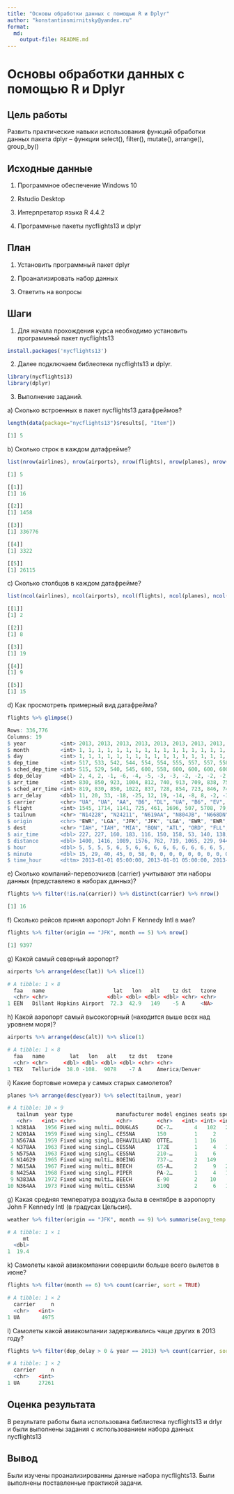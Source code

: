 ---
title: "Основы обработки данных с помощью R и Dplyr"
author: "konstantinsmirnitsky@yandex.ru"
format: 
  md:
    output-file: README.md
---

# Основы обработки данных с помощью R и Dplyr

## Цель работы

Развить практические навыки использования функций обработки данных пакета dplyr – функции select(), filter(), mutate(), arrange(), group_by()

## Исходные данные

1.  Программное обеспечение Windows 10

2.  Rstudio Desktop

3.  Интерпретатор языка R 4.4.2

4.  Программные пакеты nycflights13 и dplyr

## План

1.  Установить программный пакет dplyr

2.  Проанализировать набор данных

3.  Ответить на вопросы

## Шаги

1.  Для начала прохождения курса необходимо установить программный пакет nycflights13

```{r}
install.packages('nycflights13')
```
2. Далее подключаем библеотеки nycflights13 и dplyr.

```{r}
library(nycflights13)
library(dplyr)
```

3. Выполнение заданий.

a\) Сколько встроенных в пакет nycflights13 датафреймов?
```{r}
length(data(package="nycflights13")$results[, "Item"])
```

```{r}
[1] 5
```

b\) Сколько строк в каждом датафрейме?

```{r}
list(nrow(airlines), nrow(airports), nrow(flights), nrow(planes), nrow(weather))
```

```{r}
[1] 5

[[1]]
[1] 16

[[2]]
[1] 1458

[[3]]
[1] 336776

[[4]]
[1] 3322

[[5]]
[1] 26115

```
c\) Сколько столбцов в каждом датафрейме?

```{r}
list(ncol(airlines), ncol(airports), ncol(flights), ncol(planes), ncol(weather))
```

```{r}
[[1]]
[1] 2

[[2]]
[1] 8

[[3]]
[1] 19

[[4]]
[1] 9

[[5]]
[1] 15
```

d\) Как просмотреть примерный вид датафрейма?

```{r}
flights %>% glimpse()
```

```{r}
Rows: 336,776
Columns: 19
$ year           <int> 2013, 2013, 2013, 2013, 2013, 2013, 2013, 2013, 2013, 2013, 2013,…
$ month          <int> 1, 1, 1, 1, 1, 1, 1, 1, 1, 1, 1, 1, 1, 1, 1, 1, 1, 1, 1, 1, 1, 1,…
$ day            <int> 1, 1, 1, 1, 1, 1, 1, 1, 1, 1, 1, 1, 1, 1, 1, 1, 1, 1, 1, 1, 1, 1,…
$ dep_time       <int> 517, 533, 542, 544, 554, 554, 555, 557, 557, 558, 558, 558, 558, …
$ sched_dep_time <int> 515, 529, 540, 545, 600, 558, 600, 600, 600, 600, 600, 600, 600, …
$ dep_delay      <dbl> 2, 4, 2, -1, -6, -4, -5, -3, -3, -2, -2, -2, -2, -2, -1, 0, -1, 0…
$ arr_time       <int> 830, 850, 923, 1004, 812, 740, 913, 709, 838, 753, 849, 853, 924,…
$ sched_arr_time <int> 819, 830, 850, 1022, 837, 728, 854, 723, 846, 745, 851, 856, 917,…
$ arr_delay      <dbl> 11, 20, 33, -18, -25, 12, 19, -14, -8, 8, -2, -3, 7, -14, 31, -4,…
$ carrier        <chr> "UA", "UA", "AA", "B6", "DL", "UA", "B6", "EV", "B6", "AA", "B6",…
$ flight         <int> 1545, 1714, 1141, 725, 461, 1696, 507, 5708, 79, 301, 49, 71, 194…
$ tailnum        <chr> "N14228", "N24211", "N619AA", "N804JB", "N668DN", "N39463", "N516…
$ origin         <chr> "EWR", "LGA", "JFK", "JFK", "LGA", "EWR", "EWR", "LGA", "JFK", "L…
$ dest           <chr> "IAH", "IAH", "MIA", "BQN", "ATL", "ORD", "FLL", "IAD", "MCO", "O…
$ air_time       <dbl> 227, 227, 160, 183, 116, 150, 158, 53, 140, 138, 149, 158, 345, 3…
$ distance       <dbl> 1400, 1416, 1089, 1576, 762, 719, 1065, 229, 944, 733, 1028, 1005…
$ hour           <dbl> 5, 5, 5, 5, 6, 5, 6, 6, 6, 6, 6, 6, 6, 6, 6, 5, 6, 6, 6, 6, 6, 6,…
$ minute         <dbl> 15, 29, 40, 45, 0, 58, 0, 0, 0, 0, 0, 0, 0, 0, 0, 59, 0, 0, 0, 0,…
$ time_hour      <dttm> 2013-01-01 05:00:00, 2013-01-01 05:00:00, 2013-01-01 05:00:00
```
e\) Сколько компаний-перевозчиков (carrier) учитывают эти наборы данных (представлено в наборах данных)?

```{r}
flights %>% filter(!is.na(carrier)) %>% distinct(carrier) %>% nrow()
```

```{r}
[1] 16
```
f\) Сколько рейсов принял аэропорт John F Kennedy Intl в мае?

```{r}
flights %>% filter(origin == "JFK", month == 5) %>% nrow()
```

```{r}
[1] 9397
```

g\) Какой самый северный аэропорт?

```{r}
airports %>% arrange(desc(lat)) %>% slice(1)
```

```{r}
# A tibble: 1 × 8
  faa   name                      lat   lon   alt    tz dst   tzone
  <chr> <chr>                   <dbl> <dbl> <dbl> <dbl> <chr> <chr>
1 EEN   Dillant Hopkins Airport  72.3  42.9   149    -5 A     <NA>
```

h\) Какой аэропорт самый высокогорный (находится выше всех над уровнем моря)?

```{r}
airports %>% arrange(desc(alt)) %>% slice(1)
```

```{r}
# A tibble: 1 × 8
  faa   name        lat   lon   alt    tz dst   tzone         
  <chr> <chr>     <dbl> <dbl> <dbl> <dbl> <chr> <chr>         
1 TEX   Telluride  38.0 -108.  9078    -7 A     America/Denver
```

i\) Какие бортовые номера у самых старых самолетов?

```{r}
planes %>% arrange(desc(year)) %>% select(tailnum, year)
```

```{r}
# A tibble: 10 × 9
   tailnum  year type              manufacturer model engines seats speed engine
   <chr>   <int> <chr>             <chr>        <chr>   <int> <int> <int> <chr> 
 1 N381AA   1956 Fixed wing multi… DOUGLAS      DC-7…       4   102   232 Recip…
 2 N201AA   1959 Fixed wing singl… CESSNA       150         1     2    90 Recip…
 3 N567AA   1959 Fixed wing singl… DEHAVILLAND  OTTE…       1    16    95 Recip…
 4 N378AA   1963 Fixed wing singl… CESSNA       172E        1     4   105 Recip…
 5 N575AA   1963 Fixed wing singl… CESSNA       210-…       1     6    NA Recip…
 6 N14629   1965 Fixed wing multi… BOEING       737-…       2   149    NA Turbo…
 7 N615AA   1967 Fixed wing multi… BEECH        65-A…       2     9   202 Turbo…
 8 N425AA   1968 Fixed wing singl… PIPER        PA-2…       1     4   107 Recip…
 9 N383AA   1972 Fixed wing multi… BEECH        E-90        2    10    NA Turbo…
10 N364AA   1973 Fixed wing multi… CESSNA       310Q        2     6   167 Recip…
```

g\) Какая средняя температура воздуха была в сентябре в аэропорту John F Kennedy Intl (в градусах Цельсия).

```{r}
weather %>% filter(origin == "JFK", month == 9) %>% summarise(avg_temp = mean((temp - 32) * 5 / 9, na.rm = TRUE))
```

```{r}
# A tibble: 1 × 1
     mt
  <dbl>
1  19.4
```

k\) Самолеты какой авиакомпании совершили больше всего вылетов в июне?

```{r}
flights %>% filter(month == 6) %>% count(carrier, sort = TRUE)
```

```{r}
# A tibble: 1 × 2
  carrier     n
  <chr>   <int>
1 UA       4975
```

l\) Самолеты какой авиакомпании задерживались чаще других в 2013 году?

```{r}
flights %>% filter(dep_delay > 0 & year == 2013) %>% count(carrier, sort = TRUE)
```

```{r}
# A tibble: 1 × 2
  carrier     n
  <chr>   <int>
1 UA      27261
```

## Оценка результата

В результате работы была использована библиотека nycflights13 и drlyr и были выполнены задания с использованием набора данных nycflights13

## Вывод

Были изучены проанализированны данные набора nycflights13. Были выполнены поставленные практикой задачи.